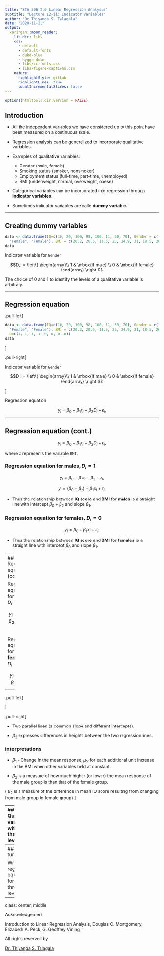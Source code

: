```yaml
---
title: "STA 506 2.0 Linear Regression Analysis"
subtitle: "Lecture 12-ii: Indicator Variables"
author: "Dr Thiyanga S. Talagala"
date: "2020-11-21"
output:
  xaringan::moon_reader:
    lib_dir: libs
    css: 
      - default
      - default-fonts
      - duke-blue
      - hygge-duke
      - libs/cc-fonts.css
      - libs/figure-captions.css
    nature:
      highlightStyle: github
      highlightLines: true
      countIncrementalSlides: false
---
```

```r
options(htmltools.dir.version = FALSE)
```

## Introduction

- All the independent variables we have considered up to this point have been measured on a continuous scale. 

- Regression analysis can be generalized to incorporate qualitative variables. 

- Examples of qualitative variables:

    - Gender (male, female)
    - Smoking status (smoker, nonsmoker)
    - Employment status (full-time, part-time, unemployed)
    - BMI (underweight, normal, overweight, obese)

- Categorical variables can be incorporated into regression through **indicator variables**.

- Sometimes indicator variables are calle **dummy variable.**


---

## Creating dummy variables

```r
data <- data.frame(IQ=c(10, 20, 100, 98, 100, 11, 50, 70), Gender = c("Male", "Male", "Male", "Male", "Female", "Female", 
  "Female", "Female"), BMI = c(20.2, 20.5, 18.5, 25, 24.9, 31, 18.5, 20))
data

```


Indicator variable for `Gender`

$$D_i = \left\{
    \begin{array}\\
        1 & \mbox{if male} \\
        0 & \mbox{if female} 
    \end{array}
\right.$$

The choice of 0 and 1 to identify the levels of a qualitative variable is arbitrary.

---

## Regression equation

.pull-left[
```r
data <- data.frame(IQ=c(10, 20, 100, 98, 100, 11, 50, 70), Gender = c("Male", "Male", "Male", "Male", "Female", "Female", 
  "Female", "Female"), BMI = c(20.2, 20.5, 18.5, 25, 24.9, 31, 18.5, 20),
  D=c(1, 1, 1, 1, 0, 0, 0, 0))
data

```
]

.pull-right[

Indicator variable for `Gender`

$$D_i = \left\{
    \begin{array}\\
        1 & \mbox{if male} \\
        0 & \mbox{if female} 
    \end{array}
\right.$$

]

Regression equation

$$y_i = \beta_0 + \beta_1 x_i + \beta_2D_i + \epsilon_i,$$

---

## Regression equation (cont.)

$$y_i = \beta_0 + \beta_1 x_i + \beta_2D_i + \epsilon_i,$$

where $x$ represents the variable `BMI`.

### Regression equation for **males**, $D_i = 1$

$$y_i = \beta_0 + \beta_1 x_i + \beta_2 + \epsilon_i,$$

$$y_i = (\beta_0 +  \beta_2) + \beta_1 x_i + \epsilon_i,$$

- Thus the relationship between **IQ score** and **BMI** for **males** is a straight line with intercept $\beta_0+\beta_2$ and slope $\beta_1$.


### Regression equation for **females**, $D_i = 0$

$$y_i = \beta_0 + \beta_1 x_i + \epsilon_i,$$

- Thus the relationship between **IQ score** and **BMI** for **females** is a straight line with intercept $\beta_0$ and slope $\beta_1$.


---
## Regression equation (cont.)

Regression equation for **males**, $D_i = 1$

$$y_i = (\beta_0 +  \beta_2) + \beta_1 x_i + \epsilon_i,$$

Regression equation for **females**, $D_i = 0$

$$y_i = \beta_0 + \beta_1 x_i + \epsilon_i,$$

---

.pull-left[


]

.pull-right[

- Two parallel lines (a common slope and different intercepts).

- $\beta_2$ expresses differences in heights between the two regression lines.

### Interpretations



- $\beta_1$ - Change in the mean response, $\mu_Y$ for each additional unit increase in the BMI when other variables held at constant.

- $\beta_2$ is a measure of how much higher (or lower) the mean response of the male group is than that of the female group.

( $\beta_2$ is a measure of the difference in mean IQ score resulting from changing from male group to female group)
]


---
## Qualitative variable with more than 2 levels

In general, a qualitative variable with $k$ levels is represented by $k-1$ indicator variables, each taking the values 0 and 1.

.pull-left[
```r
data <- data.frame(IQ=c(10, 20, 100, 98, 100, 11, 50, 70), Gender = c("Normal", "Normal", "Obese", "Obese", "Underweight", "Underweight", 
  "Underweight", "Underweight"), BMI = c(20.2, 20.5, 18.5, 25, 24.9, 31, 18.5, 20),
D1 =c(0, 0, 0, 0, 1, 1, 1, 1),
D2 = c(1, 1, 0, 0, 0, 0, 0, 0))
data

```
]

.pull-right[

$D_1$ | $D_2$ | Description |
---|---|---| ---|
1|0|observation is from underweight |
0|1|observation is from normal |
0|0|observation is from Obese |
]

.pull-left[
$$D_{1i} = \left\{
    \begin{array}\\
        1 & \mbox{if underweight} \\
        0 & \mbox{if otherwise} 
    \end{array}
\right.$$

$$D_{2i} = \left\{
    \begin{array}\\
        1 & \mbox{if normal} \\
        0 & \mbox{if otherwise} 
    \end{array}
\right.$$

]

---
## Your turn

Write the regression equations for the three levels.

---

class: center, middle



Acknowledgement

Introduction to Linear Regression Analysis, Douglas C. Montgomery, Elizabeth A. Peck, G. Geoffrey Vining


All rights reserved by 

[Dr. Thiyanga S. Talagala](https://thiyanga.netlify.app/) 



